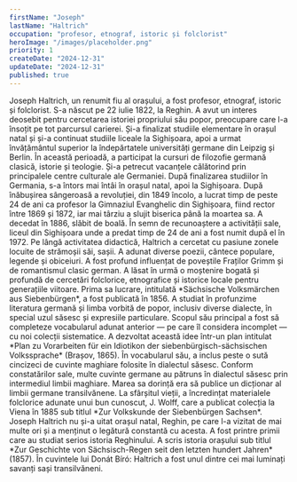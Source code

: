 ```yaml
---
firstName: "Joseph"
lastName: "Haltrich"
occupation: "profesor, etnograf, istoric și folclorist"
heroImage: "/images/placeholder.png"
priority: 1
createDate: "2024-12-31"
updateDate: "2024-12-31"
published: true
---
```


<ContentTextBlock>
Joseph Haltrich, un renumit fiu al orașului, a fost profesor, etnograf, istoric și folclorist. S-a născut pe 22 iulie 1822, la Reghin. A avut un interes deosebit pentru cercetarea istoriei propriului său popor, preocupare care l-a însoțit pe tot parcursul carierei. Și-a finalizat studiile elementare în orașul natal și și-a continuat studiile liceale la Sighișoara, apoi a urmat învățământul superior la îndepărtatele universități germane din Leipzig și Berlin. În această perioadă, a participat la cursuri de filozofie germană clasică, istorie și teologie. Și-a petrecut vacanțele călătorind prin principalele centre culturale ale Germaniei. După finalizarea studiilor în Germania, s-a întors mai întâi în orașul natal, apoi la Sighișoara. După înăbușirea sângeroasă a revoluției, din 1849 încolo, a lucrat timp de peste 24 de ani ca profesor la Gimnaziul Evanghelic din Sighișoara, fiind rector între 1869 și 1872, iar mai târziu a slujit biserica până la moartea sa. A decedat în 1886, slăbit de boală. În semn de recunoaștere a activității sale, liceul din Sighișoara unde a predat timp de 24 de ani a fost numit după el în 1972.
</ContentTextBlock>

<ContentTextBlock>
Pe lângă activitatea didactică, Haltrich a cercetat cu pasiune zonele locuite de strămoșii săi, sașii. A adunat diverse poezii, cântece populare, legende și obiceiuri. A fost profund influențat de poveștile Fraților Grimm și de romantismul clasic german. A lăsat în urmă o moștenire bogată și profundă de cercetări folclorice, etnografice și istorice locale pentru generațiile viitoare. Prima sa lucrare, intitulată *Sächsische Volksmärchen aus Siebenbürgen*, a fost publicată în 1856.
</ContentTextBlock>

<ContentTextBlock>
A studiat în profunzime literatura germană și limba vorbită de popor, inclusiv diverse dialecte, în special uzul săsesc și expresiile particulare. Scopul său principal a fost să completeze vocabularul adunat anterior — pe care îl considera incomplet — cu noi colecții sistematice. A dezvoltat această idee într-un plan intitulat *Plan zu Vorarbeiten für ein Idiotikon der siebenbürgisch-sächsischen Volkssprache* (Brașov, 1865). În vocabularul său, a inclus peste o sută cincizeci de cuvinte maghiare folosite în dialectul săsesc. Conform constatărilor sale, multe cuvinte germane au pătruns în dialectul săsesc prin intermediul limbii maghiare. Marea sa dorință era să publice un dicționar al limbii germane transilvănene. La sfârșitul vieții, a încredințat materialele folclorice adunate unui bun cunoscut, J. Wolff, care a publicat colecția la Viena în 1885 sub titlul *Zur Volkskunde der Siebenbürgen Sachsen*.
</ContentTextBlock>

<ContentTextBlock>
Joseph Haltrich nu și-a uitat orașul natal, Reghin, pe care l-a vizitat de mai multe ori și a menținut o legătură constantă cu acesta. A fost printre primii care au studiat serios istoria Reghinului. A scris istoria orașului sub titlul *Zur Geschichte von Sächsisch-Regen seit den letzten hundert Jahren* (1857). În cuvintele lui Donát Bíró: Haltrich a fost unul dintre cei mai luminați savanți sași transilvăneni.
</ContentTextBlock>